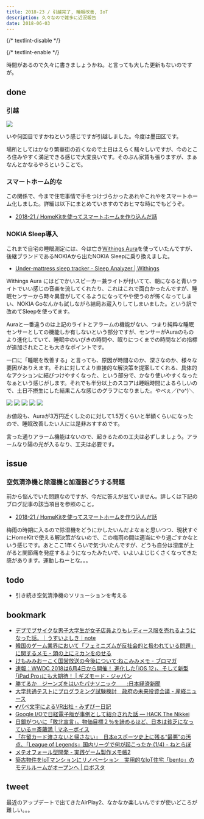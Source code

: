```yaml
---
title: 2018-23 / 引越完了, 睡眠改善, IoT
description: 久々なので雑多に近況報告
date: 2018-06-03
---
```


{/* textlint-disable */}


{/* textlint-enable */}

時間があるので久々に書きましょうかね。と言っても大した更新もないのですが。

done
----

###  引越

![](/img/blog/2018-23/20180603092516.jpeg)

いや何回目ですかねという感じですが引越しました。今度は墨田区です。

場所としてはかなり繁華街の近くなので土日はえらく騒々しいですが、今のところ住みやすく満足できる感じで大変良いです。そのぶん家賃も張りますが、まぁなんとかなるやろということで。

###  スマートホーム的な

この関係で、今まで住宅事情で手をつけづらかったあれやこれやをスマートホーム化しました。詳細は以下にまとめていますのでおヒマな時にでもどうぞ。

- [2018-21 / HomeKitを使ってスマートホームを作り込んだ話](/blog/2018-21)

###  NOKIA Sleep導入

これまで自宅の睡眠測定には、今は亡き[Withings Aura](https://kaden.watch.impress.co.jp/img/kdw/docs/1017/104/html/aura_24.jpg.html)を使っていたんですが、後継ブランドであるNOKIAから出たNOKIA Sleepに乗り換えました。

- [Under-mattress sleep tracker - Sleep Analyzer | Withings](https://www.withings.com/jp/ja/sleep-analyzer)

Withings Aura にはどでかいスピーカー兼ライトが付いてて、朝になると青いライトでいい感じの音楽を流してくれたり、これはこれで面白かったんですが、睡眠センサーから時々異音がしてくるようになってやや使うのが怖くなってしまい、NOKIA Goなんかも試しながら結局お蔵入りしてしまいました。という訳で改めてSleepを使ってます。

Auraと一番違うのは上記のライトとアラームの機能がない、つまり純粋な睡眠センサーとしての機能しか有しないという部分ですが、センサーがAuraのものより進化していて、睡眠中のいびきの時間や、眠りにつくまでの時間などの指標が追加されたことも大きなポイントです。

一口に「睡眠を改善する」と言っても、原因が時間なのか、深さなのか、様々な要因がありえます。それに対してより直接的な解決策を提案してくれる、具体的なアクションに結びつけやすくなった、という部分で、かなり使いやすくなったなぁという感じがします。それでも半分以上のスコアは睡眠時間によるらしいので、土日不摂生にした結果こんな感じのグラフになりました。やべぇ／(^o^)＼

![](/img/blog/2018-23/20180603093704.jpeg)
![](/img/blog/2018-23/20180603093718.jpeg)
![](/img/blog/2018-23/20180603095127.jpeg)
![](/img/blog/2018-23/20180603095203.jpeg)
![](/img/blog/2018-23/20180603095135.jpeg)

お値段も、Auraが3万円近くしたのに対して1.5万くらいと半額くらいになったので、睡眠改善したい人には是非おすすめです。

言った通りアラーム機能はないので、起きるための工夫は必ずしましょう。アラームなり陽の光が入るなり、工夫は必要です。

issue
----

###  空気清浄機と除湿機と加湿器どうする問題

前から悩んでいた問題なのですが、今だに答えが出ていません。詳しくは下記のブログ記事の該当項目を参照のこと。

- [2018-21 / HomeKitを使ってスマートホームを作り込んだ話](/blog/2018-21)

梅雨の時期に入るので除湿機をどうにかしたいんだよなぁと思いつつ、現状すぐにHomeKitで使える解決策がないので、この梅雨の間は適当にやり過ごすかなという感じです。あとここ1年くらいで気づいたんですが、どうも自分は湿度が上がると関節痛を発症するようになったみたいで、いよいよじじくさくなってきた感があります。運動しねーとな。。。

todo
----

- 引き続き空気清浄機のソリューションを考える

bookmark
----

- [デブでブサイクな男子大学生が女子店員よりもレディース服を売れるようになった話。｜うすいよしき｜note](https://note.com/yeahmen/n/na54015d7c492)
- [韓国のゲーム業界において「フェミニズムが反社会的と扱われている問題」に関するメモ - 頭の上にミカンをのせる](https://www.tyoshiki.com/entry/2018/04/30/110254)
- [けもみみおーこく国営放送の今後について:ねこみみメモ - ブロマガ](http://ch.nicovideo.jp/nekomimi/blomaga/ar1514125)
- [速報：WWDC 2018は6月4日から開催！ 進化した｢iOS 12｣、そして新型｢iPad Pro｣にも大期待！ | ギズモード・ジャパン](https://www.gizmodo.jp/2018/03/wwdc-2018-revealed.html)
- [勝てるか　ジーンズをはいたパナソニック　　:日本経済新聞](https://www.nikkei.com/article/DGXMZO30057080R00C18A5000000/)
- [大学共通テストにプログラミング試験検討　政府の未来投資会議 - 産経ニュース](https://www.sankei.com/politics/news/180517/plt1805170020-n1.html)
- [💕パペ文字によるVR出社 - みずぴー日記](https://mzp.hatenablog.com/entry/2018/04/19/180456)
- [Google I/Oで日経電子版が事例として紹介された話 — HACK The Nikkei](https://hack.nikkei.com/blog/nikkei-featured-at-google-io/)
- [日銀がついに「敗北宣言」。物価目標２％を諦めるほど、日本は貧乏になっている＝斎藤満 | マネーボイス](https://www.mag2.com/p/money/457530)
- [「在留カード渡さないと帰さない」　日本eスポーツ史上に残る“最悪”の汚点、「League of Legends」国内リーグで何が起こったか (1/4) - ねとらぼ](https://nlab.itmedia.co.jp/nl/articles/1805/16/news141.html)
- [メテオフォール型開発 - 実践ゲーム製作メモ帳2](https://eiki.hatenablog.jp/entry/meteo_fall)
- [築古物件をIoTマンションにリノベーション　実用的なIoT住宅「bento」のモデルルームがオープンへ | ロボスタ](https://robotstart.info/2018/05/25/bento-iot.html)

tweet
----

最近のアップデートで出てきたAirPlay2、なかなか楽しいんですが使いどころが難しい。。。

<X url="https://twitter.com/legnoh/status/1001611717837651969" />
